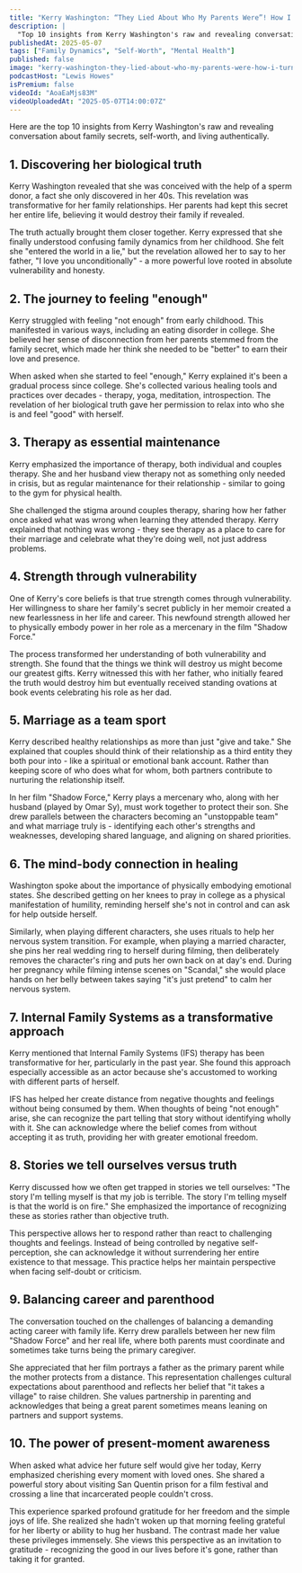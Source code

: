 ```yaml
---
title: "Kerry Washington: “They Lied About Who My Parents Were”! How I Turned Betrayal into New Purpose!"
description: |
  "Top 10 insights from Kerry Washington's raw and revealing conversation about family secrets, self-worth, and living authentically."
publishedAt: 2025-05-07
tags: ["Family Dynamics", "Self-Worth", "Mental Health"]
published: false
image: "kerry-washington-they-lied-about-who-my-parents-were-how-i-turned-betrayal-into-new-purpose.jpg"
podcastHost: "Lewis Howes"
isPremium: false
videoId: "AoaEaMjs83M"
videoUploadedAt: "2025-05-07T14:00:07Z"
---
```



<PodcastSummaryPageLayout frontmatter={frontmatter}>

Here are the top 10 insights from Kerry Washington's raw and revealing conversation about family secrets, self-worth, and living authentically.

## 1. Discovering her biological truth

Kerry Washington revealed that she was conceived with the help of a sperm donor, a fact she only discovered in her 40s. This revelation was transformative for her family relationships. Her parents had kept this secret her entire life, believing it would destroy their family if revealed.

The truth actually brought them closer together. Kerry expressed that she finally understood confusing family dynamics from her childhood. She felt she "entered the world in a lie," but the revelation allowed her to say to her father, "I love you unconditionally" - a more powerful love rooted in absolute vulnerability and honesty.

## 2. The journey to feeling "enough"

Kerry struggled with feeling "not enough" from early childhood. This manifested in various ways, including an eating disorder in college. She believed her sense of disconnection from her parents stemmed from the family secret, which made her think she needed to be "better" to earn their love and presence.

When asked when she started to feel "enough," Kerry explained it's been a gradual process since college. She's collected various healing tools and practices over decades - therapy, yoga, meditation, introspection. The revelation of her biological truth gave her permission to relax into who she is and feel "good" with herself.

## 3. Therapy as essential maintenance

Kerry emphasized the importance of therapy, both individual and couples therapy. She and her husband view therapy not as something only needed in crisis, but as regular maintenance for their relationship - similar to going to the gym for physical health.

She challenged the stigma around couples therapy, sharing how her father once asked what was wrong when learning they attended therapy. Kerry explained that nothing was wrong - they see therapy as a place to care for their marriage and celebrate what they're doing well, not just address problems.

## 4. Strength through vulnerability

One of Kerry's core beliefs is that true strength comes through vulnerability. Her willingness to share her family's secret publicly in her memoir created a new fearlessness in her life and career. This newfound strength allowed her to physically embody power in her role as a mercenary in the film "Shadow Force."

The process transformed her understanding of both vulnerability and strength. She found that the things we think will destroy us might become our greatest gifts. Kerry witnessed this with her father, who initially feared the truth would destroy him but eventually received standing ovations at book events celebrating his role as her dad.

## 5. Marriage as a team sport

Kerry described healthy relationships as more than just "give and take." She explained that couples should think of their relationship as a third entity they both pour into - like a spiritual or emotional bank account. Rather than keeping score of who does what for whom, both partners contribute to nurturing the relationship itself.

In her film "Shadow Force," Kerry plays a mercenary who, along with her husband (played by Omar Sy), must work together to protect their son. She drew parallels between the characters becoming an "unstoppable team" and what marriage truly is - identifying each other's strengths and weaknesses, developing shared language, and aligning on shared priorities.

## 6. The mind-body connection in healing

Washington spoke about the importance of physically embodying emotional states. She described getting on her knees to pray in college as a physical manifestation of humility, reminding herself she's not in control and can ask for help outside herself.

Similarly, when playing different characters, she uses rituals to help her nervous system transition. For example, when playing a married character, she pins her real wedding ring to herself during filming, then deliberately removes the character's ring and puts her own back on at day's end. During her pregnancy while filming intense scenes on "Scandal," she would place hands on her belly between takes saying "it's just pretend" to calm her nervous system.

## 7. Internal Family Systems as a transformative approach

Kerry mentioned that Internal Family Systems (IFS) therapy has been transformative for her, particularly in the past year. She found this approach especially accessible as an actor because she's accustomed to working with different parts of herself.

IFS has helped her create distance from negative thoughts and feelings without being consumed by them. When thoughts of being "not enough" arise, she can recognize the part telling that story without identifying wholly with it. She can acknowledge where the belief comes from without accepting it as truth, providing her with greater emotional freedom.

## 8. Stories we tell ourselves versus truth

Kerry discussed how we often get trapped in stories we tell ourselves: "The story I'm telling myself is that my job is terrible. The story I'm telling myself is that the world is on fire." She emphasized the importance of recognizing these as stories rather than objective truth.

This perspective allows her to respond rather than react to challenging thoughts and feelings. Instead of being controlled by negative self-perception, she can acknowledge it without surrendering her entire existence to that message. This practice helps her maintain perspective when facing self-doubt or criticism.

## 9. Balancing career and parenthood

The conversation touched on the challenges of balancing a demanding acting career with family life. Kerry drew parallels between her new film "Shadow Force" and her real life, where both parents must coordinate and sometimes take turns being the primary caregiver.

She appreciated that her film portrays a father as the primary parent while the mother protects from a distance. This representation challenges cultural expectations about parenthood and reflects her belief that "it takes a village" to raise children. She values partnership in parenting and acknowledges that being a great parent sometimes means leaning on partners and support systems.

## 10. The power of present-moment awareness

When asked what advice her future self would give her today, Kerry emphasized cherishing every moment with loved ones. She shared a powerful story about visiting San Quentin prison for a film festival and crossing a line that incarcerated people couldn't cross.

This experience sparked profound gratitude for her freedom and the simple joys of life. She realized she hadn't woken up that morning feeling grateful for her liberty or ability to hug her husband. The contrast made her value these privileges immensely. She views this perspective as an invitation to gratitude - recognizing the good in our lives before it's gone, rather than taking it for granted.

</PodcastSummaryPageLayout>
